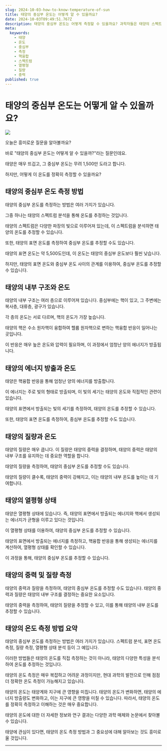 ```yaml
---
slug: 2024-10-03-how-to-know-temperature-of-sun
title: 태양의 중심부 온도는 어떻게 알 수 있을까요?
date: 2024-10-03T09:49:51.767Z
description: 태양의 중심부 온도는 어떻게 측정할 수 있을까요? 과학자들은 태양의 스펙트럼, 표면 온도, 질량, 에너지 방출 등을 분석하여 태양 중심부의 엄청난 온도를 추정해 냅니다.
meta:
  keywords:
    - 태양
    - 온도
    - 중심부
    - 측정
    - 핵융합
    - 스펙트럼
    - 열평형
    - 질량
    - 중력
published: true
---
```


# 태양의 중심부 온도는 어떻게 알 수 있을까요?

![](https://blogger.googleusercontent.com/img/a/AVvXsEhaFS8249WxQCqQNAv3hMIqeMfzSpObfjPFlHxBmBacYpFTQzUY58yl0IXywu3cyKKH91DyoyIuCGYAX7TS9TFeWNcSCw6UiwgSbzXnbN2k_nypHItue66qYkRL_xoC0NhRwl9EP38LrELpfdMSIOM-qCwMXBFDhvziChcobTlBu29zgLtIlelWLbfD_HM)

오늘은 흥미로운 질문을 알아볼까요? 

바로 "태양의 중심부 온도는 어떻게 알 수 있을까?"라는 질문인데요.

태양은 매우 뜨겁고, 그 중심부 온도는 무려 1,500만 도라고 합니다.

하지만, 어떻게 이 온도를 정확히 측정할 수 있을까요?

## 태양의 중심부 온도 측정 방법

태양의 중심부 온도를 측정하는 방법은 여러 가지가 있습니다.

그중 하나는 태양의 스펙트럼 분석을 통해 온도를 추정하는 것입니다.

태양의 스펙트럼은 다양한 파장의 빛으로 이루어져 있는데, 이 스펙트럼을 분석하면 태양의 온도를 추정할 수 있습니다.

또한, 태양의 표면 온도를 측정하여 중심부 온도를 추정할 수도 있습니다.

태양의 표면 온도는 약 5,500도인데, 이 온도는 태양의 중심부 온도보다 훨씬 낮습니다.

하지만, 태양의 표면 온도와 중심부 온도 사이의 관계를 이용하여, 중심부 온도를 추정할 수 있습니다.

## 태양의 내부 구조와 온도

태양의 내부 구조는 여러 층으로 이루어져 있습니다. 중심부에는 핵이 있고, 그 주변에는 복사층, 대류층, 광구가 있습니다.

각 층의 온도는 서로 다르며, 핵의 온도가 가장 높습니다.

태양의 핵은 수소 원자핵이 융합하여 헬륨 원자핵으로 변하는 핵융합 반응이 일어나는 곳입니다.

이 반응은 매우 높은 온도와 압력이 필요하며, 이 과정에서 엄청난 양의 에너지가 방출됩니다.

## 태양의 에너지 방출과 온도

태양은 핵융합 반응을 통해 엄청난 양의 에너지를 방출합니다.

이 에너지는 주로 빛의 형태로 방출되며, 이 빛의 세기는 태양의 온도와 직접적인 관련이 있습니다.

태양의 표면에서 방출되는 빛의 세기를 측정하여, 태양의 온도를 추정할 수 있습니다.

또한, 태양의 표면 온도를 측정하여, 중심부 온도를 추정할 수도 있습니다.

## 태양의 질량과 온도

태양의 질량은 매우 큽니다. 이 질량은 태양의 중력을 결정하며, 태양의 중력은 태양의 내부 구조를 유지하는 데 중요한 역할을 합니다.

태양의 질량을 측정하여, 태양의 중심부 온도를 추정할 수도 있습니다.

태양의 질량이 클수록, 태양의 중력이 강해지고, 이는 태양의 내부 온도를 높이는 데 기여합니다.

## 태양의 열평형 상태

태양은 열평형 상태에 있습니다. 즉, 태양의 표면에서 방출되는 에너지와 핵에서 생성되는 에너지가 균형을 이루고 있다는 것입니다.

이 열평형 상태를 이용하여, 태양의 중심부 온도를 추정할 수 있습니다.

태양의 표면에서 방출되는 에너지를 측정하고, 핵융합 반응을 통해 생성되는 에너지를 계산하여, 열평형 상태를 확인할 수 있습니다.

이 과정을 통해, 태양의 중심부 온도를 추정할 수 있습니다.

## 태양의 중력 및 질량 측정

태양의 중력과 질량을 측정하여, 태양의 중심부 온도를 추정할 수도 있습니다. 태양의 중력과 질량은 태양의 내부 구조를 결정하는 중요한 요소입니다.

태양의 중력을 측정하여, 태양의 질량을 추정할 수 있고, 이를 통해 태양의 내부 온도를 추정할 수 있습니다.

## 태양의 온도 측정 방법 요약

태양의 중심부 온도를 측정하는 방법은 여러 가지가 있습니다. 스펙트럼 분석, 표면 온도 측정, 질량 측정, 열평형 상태 분석 등이 그 예입니다.

이러한 방법들은 태양의 온도를 직접 측정하는 것이 아니라, 태양의 다양한 특성을 분석하여 온도를 추정하는 것입니다.

태양의 온도 측정은 매우 복잡하고 어려운 과정이지만, 현대 과학의 발전으로 인해 점점 더 정확한 온도 측정이 가능해지고 있습니다.

태양의 온도는 태양계와 지구에 큰 영향을 미칩니다. 태양의 온도가 변화하면, 태양의 에너지 방출량도 변화하고, 이는 지구에 큰 영향을 미칠 수 있습니다. 따라서, 태양의 온도를 정확히 측정하고 이해하는 것은 매우 중요합니다.

태양의 온도에 대한 더 자세한 정보와 연구 결과는 다양한 과학 매체와 논문에서 찾아볼 수 있습니다.

태양에 관심이 있다면, 태양의 온도 측정 방법과 그 중요성에 대해 알아보는 것도 흥미로울 것입니다.

---
